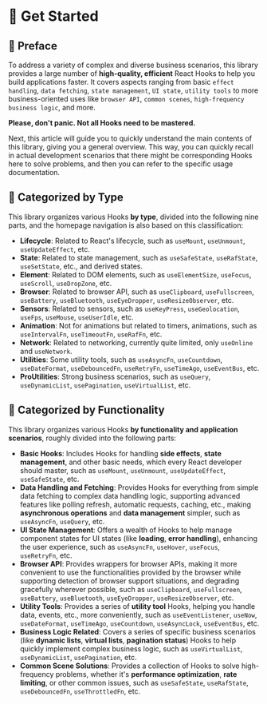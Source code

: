 # 🏃 Get Started

## 💬 Preface

To address a variety of complex and diverse business scenarios, this library provides a large number of **high-quality, efficient** React Hooks to help you build applications faster. It covers aspects ranging from basic `effect handling`, `data fetching`, `state management`, `UI state`, `utility tools` to more business-oriented uses like `browser API`, `common scenes`, `high-frequency business logic`, and more.

**Please, don't panic. Not all Hooks need to be mastered.**

Next, this article will guide you to quickly understand the main contents of this library, giving you a general overview. This way, you can quickly recall in actual development scenarios that there might be corresponding Hooks here to solve problems, and then you can refer to the specific usage documentation.

## 🔖 Categorized by Type

This library organizes various Hooks **by type**, divided into the following nine parts, and the homepage navigation is also based on this classification:

- **Lifecycle**: Related to React's lifecycle, such as `useMount`, `useUnmount`, `useUpdateEffect`, etc.
- **State**: Related to state management, such as `useSafeState`, `useRafState`, `useSetState`, etc., and derived states.
- **Element**: Related to DOM elements, such as `useElementSize`, `useFocus`, `useScroll`, `useDropZone`, etc.
- **Browser**: Related to browser API, such as `useClipboard`, `useFullscreen`, `useBattery`, `useBluetooth`, `useEyeDropper`, `useResizeObserver`, etc.
- **Sensors**: Related to sensors, such as `useKeyPress`, `useGeolocation`, `useFps`, `useMouse`, `useUserIdle`, etc.
- **Animation**: Not for animations but related to timers, animations, such as `useIntervalFn`, `useTimeoutFn`, `useRafFn`, etc.
- **Network**: Related to networking, currently quite limited, only `useOnline` and `useNetwork`.
- **Utilities**: Some utility tools, such as `useAsyncFn`, `useCountdown`, `useDateFormat`, `useDebouncedFn`, `useRetryFn`, `useTimeAgo`, `useEventBus`, etc.
- **ProUtilities**: Strong business scenarios, such as `useQuery`, `useDynamicList`, `usePagination`, `useVirtualList`, etc.

## 🍱 Categorized by Functionality

This library organizes various Hooks **by functionality and application scenarios**, roughly divided into the following parts:

- **Basic Hooks**: Includes Hooks for handling **side effects**, **state management**, and other basic needs, which every React developer should master, such as `useMount`, `useUnmount`, `useUpdateEffect`, `useSafeState`, etc.
- **Data Handling and Fetching**: Provides Hooks for everything from simple data fetching to complex data handling logic, supporting advanced features like polling refresh, automatic requests, caching, etc., making **asynchronous operations** and **data management** simpler, such as `useAsyncFn`, `useQuery`, etc.
- **UI State Management**: Offers a wealth of Hooks to help manage component states for UI states (like **loading**, **error handling**), enhancing the user experience, such as `useAsyncFn`, `useHover`, `useFocus`, `useRetryFn`, etc.
- **Browser API**: Provides wrappers for browser APIs, making it more convenient to use the functionalities provided by the browser while supporting detection of browser support situations, and degrading gracefully wherever possible, such as `useClipboard`, `useFullscreen`, `useBattery`, `useBluetooth`, `useEyeDropper`, `useResizeObserver`, etc.
- **Utility Tools**: Provides a series of **utility tool** Hooks, helping you handle data, events, etc., more conveniently, such as `useEventListener`, `useNow`, `useDateFormat`, `useTimeAgo`, `useCountdown`, `useAsyncLock`, `useEventBus`, etc.
- **Business Logic Related**: Covers a series of specific business scenarios (like **dynamic lists**, **virtual lists**, **pagination status**) Hooks to help quickly implement complex business logic, such as `useVirtualList`, `useDynamicList`, `usePagination`, etc.
- **Common Scene Solutions**: Provides a collection of Hooks to solve high-frequency problems, whether it's **performance optimization**, **rate limiting**, or other common issues, such as `useSafeState`, `useRafState`, `useDebouncedFn`, `useThrottledFn`, etc.
